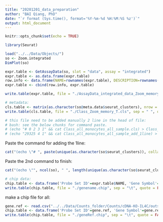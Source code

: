 ```yaml
---
title: "20201201_data_preparation"
author: "BAI Qiang, PhD"
date: "`r format (Sys.time(), format='%Y-%m-%d %H:%M:%S %z')`"
output: html_document
---
```


```r
knitr::opts_chunk$set(echo = TRUE)
```

```r
library(Seurat)
```


```r
load("../../Data/Objects/")
so <- Zoom.integrated
DimPlot(so)
```

```r
expr.table <- GetAssayData(so, slot = "data", assay = "integrated")
expr.table <- as.data.frame(expr.table)
row.info <- data.frame(NAME=rownames(expr.table), DESCRIPTION=rownames(expr.table))
expr.table <- cbind(row.info, expr.table)

write.table(expr.table, file = "./AssayData_integrated_data_Zoom_memory_T.txt", sep = "\t", quote = FALSE, row.names = FALSE)

# metadata: 
cls.table <- matrix(as.character(so@meta.data$seurat_clusters), nrow = 1)
write.table(cls.table, file = "./Class_Zoom_memory_T.cls", sep = " ", quote = FALSE, col.names = FALSE, row.names = FALSE) # pay attention to the row.names=FALSE, or it will add row 1 to the head. 

# this file need to be added manually 2 line in the head of file: 
# bash: see the below chunks for command paste.
# (echo "# 0 2 3 1" && cat Class_all_monocytes_all_sample.cls) > Class_all_monocytes_all_sample_add_1line
# (echo "29325 4 1" && cat Class_all_monocytes_all_sample_add_1line) > Class_all_monocytes_all_sample_with_header.cls
```

Paste the command for adding the 1line: 
```r
cat("(echo \"# ", paste(unique(as.character(so$seurat_clusters)), collapse = " "), "\" && cat Class_Zoom_memory_T.cls) > Class_Zoom_memory_T_add_1line", sep = "")
```

Paste the 2nd command to finish: 
```r
cat("(echo \"", ncol(so), " ", length(unique(as.character(so$seurat_clusters))), " 1\" && cat Class_Zoom_memory_T_add_1line) > Class_Zoom_memory_T_with_header.cls", sep = "")
```



```r

# chip data: 
chip.table <- data.frame('Probe Set ID'=expr.table$NAME, 'Gene Symbol'=expr.table$NAME, 'Gene Title'=expr.table$NAME) # the title should edited with a text editor. space is not allowed here and will be converted to point. 
write.table(chip.table, file = "./genename.chip", sep = "\t", quote = FALSE, row.names = FALSE)

```


make a chip file for all: 
```r
gene.ref <- read.csv("../../Data/Counts_folder/Counts/cDNA-KO-IL4C/outs/filtered_feature_bc_matrix/features.tsv.gz", sep = "\t", header = FALSE, as.is = TRUE)[ , 2]
chip.table <- data.frame('Probe Set ID'=gene.ref, 'Gene Symbol'=gene.ref, 'Gene Title'=gene.ref) # the title should edited with a text editor. space is not allowed here and will be converted to point. 
write.table(chip.table, file = "./geneRef.chip", sep = "\t", quote = FALSE, row.names = FALSE)
```

